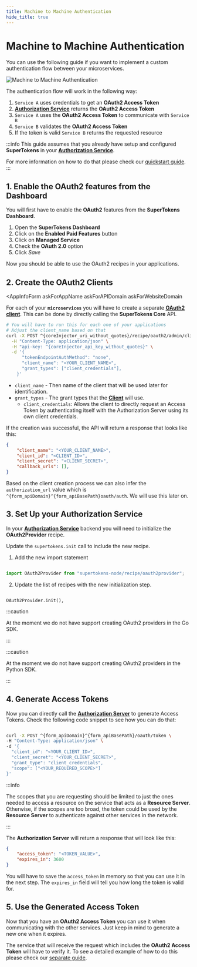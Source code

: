 ```yaml
---
title: Machine to Machine Authentication
hide_title: true
---
```



# Machine to Machine Authentication

You can use the following guide if you want to implement a custom authentication flow between your microservices.

<img src="/img/oauth/machine-to-machine.png" alt="Machine to Machine Authentication"/>

The authentication flow will work in the following way:

1. `Service A` uses credentials to get an **OAuth2 Access Token**
2. [**Authorization Service**](/docs/oauth/introduction#authorization-service) returns the **OAuth2 Access Token**
3. `Service A` uses the **OAuth2 Access Token** to communicate with `Service B`
4. `Service B` validates the **OAuth2 Access Token**
5. If the token is valid `Service B` returns the requested resource

:::info
This guide assumes that you already have setup and configured **SuperTokens** in your [**Authorization Service**](/docs/oauth/introduction#authorization-service). 

For more information on how to do that please check our [quickstart guide](/docs/thirdparty/introduction).
:::

<!-- COPY SECTION -->
<!-- ./oauth/multiple-frontends-with-separate-backends.mdx -->
<!-- 1 -->

## 1. Enable the OAuth2 features from the Dashboard

You will first have to enable the **OAuth2** features from the **SuperTokens Dashboard**.
1. Open the **SuperTokens Dashboard**
2. Click on the **Enabled Paid Features** button
3. Click on **Managed Service**
4. Check the **OAuth 2.0** option
5. Click *Save* 

Now you should be able to use the OAuth2 recipes in your applications.

<!-- END COPY SECTION -->

## 2. Create the OAuth2 Clients


<CoreInjector defaultValue="https://<your-core-identifier>.aws.supertokens.io" showTenantId={false}>

<AppInfoForm
    askForAppName
    askForAPIDomain
    askForWebsiteDomain
>
 
For each of your **`microservices`** you will have to create a separate [**OAuth2 client**](/docs/oauth/introduction#client).
This can be done by directly calling the **SuperTokens Core** API.


```bash
# You will have to run this for each one of your applications
# Adjust the client_name based on that
curl -X POST ^{coreInjector_uri_without_quotes}/recipe/oauth2/admin/clients \
  -H "Content-Type: application/json" \
  -H "api-key: ^{coreInjector_api_key_without_quotes}" \
  -d '{
      "tokenEndpointAuthMethod": "none",
      "client_name": "<YOUR_CLIENT_NAME>",
      "grant_types": ["client_credentials"],
    }'
```



- `client_name` - Then name of the client that will be used later for identification.
- `grant_types` - The grant types that the [**Client**](/#authorization) will use. 
    - `client_credentials`: Allows the client to directly request an Access Token by authenticating itself with the Authorization Server using its own client credentials.

If the creation was successful, the API will return a response that looks like this:

```json
{
    "client_name": "<YOUR_CLIENT_NAME>",
    "client_id": "<CLIENT_ID>",
    "client_secret": "<CLIENT_SECRET>",
    "callback_urls": [],
}

```

Based on the client creation process we can also infer the `authorization_url` value which is `^{form_apiDomain}^{form_apiBasePath}oauth/auth`. We will use this later on.

## 3. Set Up your Authorization Service 

In your [**Authorization Service**](/docs/oauth/introduction#authorization-service) backend you will need to initialize the **OAuth2Provider** recipe.

<BackendSDKTabs  disableOtherFrameworks>

<TabItem value="nodejs">

Update the `supertokens.init` call to include the new recipe.

1. Add the new import statement

```typescript 

import OAuth2Provider from "supertokens-node/recipe/oauth2provider";

```

2. Update the list of recipes with the new initialization step.

```tsx

OAuth2Provider.init(),

```

</TabItem>

<TabItem value="go">

:::caution

At the moment we do not have support creating OAuth2 providers in the Go SDK.

:::

</TabItem>

<TabItem value="python">

:::caution

At the moment we do not have support creating OAuth2 providers in the Python SDK.

:::

</TabItem>

</BackendSDKTabs>


## 4. Generate Access Tokens

Now you can directly call the [**Authorization Server**](/docs/oauth/introduction#authorization-server) to generate Access Tokens.
Check the following code snippet to see how you can do that:


```bash

curl -X POST ^{form_apiDomain}^{form_apiBasePath}/oauth/token \
-H "Content-Type: application/json" \
-d '{
  "client_id": "<YOUR_CLIENT_ID>",
  "client_secret": "<YOUR_CLIENT_SECRET>",
  "grant_type": "client_credentials",
  "scope": ["<YOUR_REQUIRED_SCOPE>"]
}'

```

:::info

The scopes that you are requesting should be limited to just the ones needed to access a resource on the service that acts as a **Resource Server**.
Otherwise, if the scopes are too broad, the token could be used by the **Resource Server** to authenticate against other services in the network. 

:::

The **Authorization Server** will return a response that will look like this:

```json
{
    "access_token": "<TOKEN_VALUE>",
    "expires_in": 3600
}
```

You will have to save the `access_token` in memory so that you can use it in the next step.
The `expires_in` field will tell you how long the token is valid for.

## 5. Use the Generated Access Token 

Now that you have an **OAuth2 Access Token** you can use it when communicating with the other services.
Just keep in mind to generate a new one when it expires.

The service that will receive the request which includes the **OAuth2 Access Token** will have to verify it.
To see a detailed example of how to do this please check our [separate guide](/docs/oauth/customizations/verify-tokens).

</AppInfoForm>

</CoreInjector>
